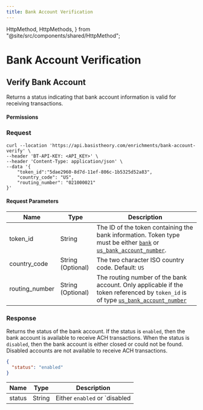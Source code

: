 ```yaml
---
title: Bank Account Verification
---
```


  HttpMethod,
  HttpMethods,
} from "@site/src/components/shared/HttpMethod";

# Bank Account Verification

## Verify Bank Account

Returns a status indicating that bank account information is valid for receiving transactions.

<HttpMethod
  method={HttpMethods.POST}
  endpoint="https://api.basistheory.com/enrichments/bank-account-verify"
/>

#### Permissions

<Permission content="token:use" />

### Request

<Tabs className="bt-tabs" groupId="languages">
  <TabItem value="shell" label="cURL">

```shell showLineNumbers
curl --location 'https://api.basistheory.com/enrichments/bank-account-verify' \
--header 'BT-API-KEY: <API_KEY>' \
--header 'Content-Type: application/json' \
--data '{
    "token_id":"5dae2960-8d7d-11ef-806c-1b5325d52a83",
    "country_code": "US",
    "routing_number": "021000021"
}'
```
  </TabItem>
</Tabs>

#### Request Parameters

| Name   | Type   | Description                                                                  |
|--------|--------|------------------------------------------------------------------------------|
| token_id   | String | The ID of the token containing the bank information. Token type must be either [`bank`](/docs/api/tokens/token-types#bank) or [`us_bank_account_number`](/docs/api/tokens/token-types#us-bank-account-number).  |
| country_code    | String (Optional) | The two character ISO country code. Default: `US` |
| routing_number    | String (Optional) | The routing number of the bank account. Only applicable if the token referenced by `token_id` is of type [`us_bank_account_number`](/docs/api/tokens/token-types#us-bank-account-number) |

### Response

Returns the status of the bank account.
If the status is `enabled`, then the bank account is available to receive ACH transactions.
When the status is `disabled`, then the bank account is either closed or could not be found.
Disabled accounts are not available to receive ACH transactions.

```json showLineNumbers
{
  "status": "enabled"
}
```

| Name   | Type   | Description                                                                  |
|--------|--------|------------------------------------------------------------------------------|
| status   | String | Either `enabled` or `disabled  |
